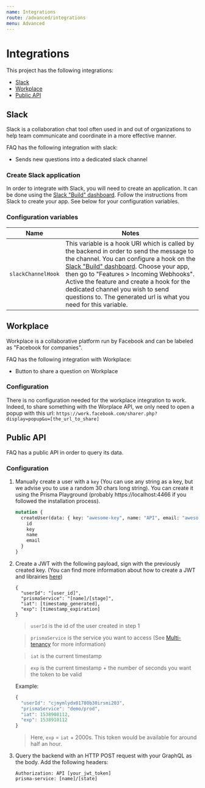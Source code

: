 ```yaml
---
name: Integrations
route: /advanced/integrations
menu: Advanced
---
```


# Integrations

This project has the following integrations:

- [Slack](/advanced/integrations/#slack)
- [Workplace](/advanced/integrations/#workplace)
- [Public API](/advanced/integrations/#public-api)

## Slack

Slack is a collaboration chat tool often used in and out of organizations to help team communicate and coordinate in a more effective manner.

FAQ has the following integration with slack:

- Sends new questions into a dedicated slack channel

### Create Slack application

In order to integrate with Slack, you will need to create an application. It can be done using the [Slack "Build" dashboard](https://api.slack.com/). Follow the instructions from Slack to create your app. See below for your configuration variables.

### Configuration variables

| Name               | Notes                                                                                                                                                                                                                                                                                                                                                                                                      |
| ------------------ | ---------------------------------------------------------------------------------------------------------------------------------------------------------------------------------------------------------------------------------------------------------------------------------------------------------------------------------------------------------------------------------------------------------- |
| `slackChannelHook` | This variable is a hook URI which is called by the backend in order to send the message to the channel. You can configure a hook on the [Slack "Build" dashboard](https://api.slack.com/). Choose your app, then go to "Features > Incoming Webhooks". Active the feature and create a hook for the dedicated channel you wish to send questions to. The generated url is what you need for this variable. |

## Workplace

Workplace is a collaborative platform run by Facebook and can be labeled as "Facebook for companies".

FAQ has the following integration with Workplace:

- Button to share a question on Workplace

### Configuration

There is no configuration needed for the workplace integration to work. Indeed, to share something with the Worplace API, we only need to open a popup with this url: `https://work.facebook.com/sharer.php?display=popup&u=[the_url_to_share]`

## Public API

FAQ has a public API in order to query its data.

### Configuration

1. Manually create a user with a `key` (You can use any string as a key, but we advise you to use a random 30 chars long string). You can create it using the Prisma Playground (probably https://localhost:4466 if you followed the installation process).

   ```graphql
   mutation {
     createUser(data: { key: "awesome-key", name: "API", email: "awesome-api@zenika.com" }) {
       id
       key
       name
       email
     }
   }
   ```

2. Create a JWT with the following payload, sign with the previously created key. (You can find more information about how to create a JWT and librairies [here](https://jwt.io/))

   ```
   {
     "userId": "[user_id]",
     "prismaService": "[name]/[stage]",
     "iat": [timestamp_generated],
     "exp": [timestamp_expiration]
   }
   ```

   > `userId` is the id of the user created in step 1

   > `prismaService` is the service you want to access (See [Multi-tenancy](/advanced/multi-tenancy) for more information)

   > `iat` is the current timestamp

   > `exp` is the current timestamp + the number of seconds you want the token to be valid

   Example:

   ```js
   {
     "userId": "cjmymlydx01780b30irsmi203",
     "prismaService": "demo/prod",
     "iat": 1538908112,
     "exp": 1538910112
   }
   ```

   > Here, `exp` = `iat` + 2000s. This token would be available for around half an hour.

3. Query the backend with an HTTP POST request with your GraphQL as the body. Add the following headers:

   ```
   Authorization: API [your_jwt_token]
   prisma-service: [name]/[state]
   ```
